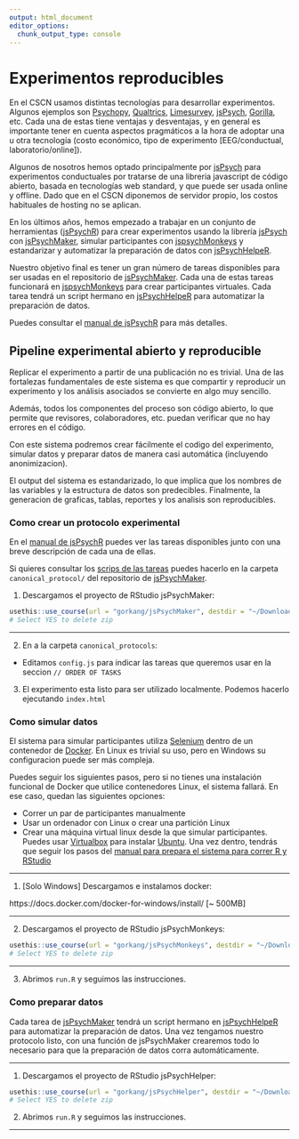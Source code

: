 ```yaml
---
output: html_document
editor_options: 
  chunk_output_type: console
---
```

# Experimentos reproducibles

En el CSCN usamos distintas tecnologías para desarrollar experimentos. Algunos ejemplos son [Psychopy](https://www.psychopy.org/), [Qualtrics](https://www.qualtrics.com/), [Limesurvey](https://www.limesurvey.org/), [jsPsych](https://www.jspsych.org/plugins/jspsych-preload/), [Gorilla](https://gorilla.sc/), etc. Cada una de estas tiene ventajas y desventajas, y en general es importante tener en cuenta aspectos pragmáticos a la hora de adoptar una u otra tecnología (costo económico, tipo de experimento [EEG/conductual, laboratorio/online]).  

Algunos de nosotros hemos optado principalmente por [jsPsych](https://www.jspsych.org/) para experimentos conductuales por tratarse de una libreria javascript de código abierto, basada en tecnologías web standard, y que puede ser usada online y offline. Dado que en el CSCN diponemos de servidor propio, los costos habituales de hosting no se aplican.    

En los últimos años, hemos empezado a trabajar en un conjunto de herramientas ([jsPsychR](https://gorkang.github.io/jsPsychR-manual/)) para crear experimentos usando la librería [jsPsych](https://www.jspsych.org/) con [jsPsychMaker](https://github.com/gorkang/jsPsychMaker), simular participantes con [jspsychMonkeys](https://github.com/gorkang/jsPsychMonkeys) y estandarizar y automatizar la preparación de datos con [jsPsychHelpeR](https://github.com/gorkang/jsPsychHelpeR).  

Nuestro objetivo final es tener un gran número de tareas disponibles para ser usadas en el repositorio de [jsPsychMaker](https://github.com/gorkang/jsPsychMaker). Cada una de estas tareas funcionará en [jspsychMonkeys](https://github.com/gorkang/jsPsychMonkeys) para crear participantes virtuales. Cada tarea tendrá un script hermano en [jsPsychHelpeR](https://github.com/gorkang/jsPsychHelpeR) para automatizar la preparación de datos.  

Puedes consultar el [manual de jsPsychR](https://gorkang.github.io/jsPsychR-manual/) para más detalles.  



## Pipeline experimental abierto y reproducible

Replicar el experimento a partir de una publicación no es trivial. Una de las fortalezas fundamentales de este sistema es que compartir y reproducir un experimento y los análisis asociados se convierte en algo muy sencillo.    

Además, todos los componentes del proceso son código abierto, lo que permite que revisores, colaboradores, etc. puedan verificar que no hay errores en el código.  

Con este sistema podremos crear fácilmente el codigo del experimento, simular datos y preparar datos de manera casi automática (incluyendo anonimizacion).

El output del sistema es estandarizado, lo que implica que los nombres de las variables y la estructura de datos son predecibles. Finalmente, la generacion de graficas, tablas, reportes y los analisis son reproducibles.  



### Como crear un protocolo experimental

En el [manual de jsPsychR](https://gorkang.github.io/jsPsychR-manual/jsPsychMaker.html#available-tasks) puedes ver las tareas disponibles junto con una breve descripción de cada una de ellas.    

Si quieres consultar los [scrips de las tareas](https://github.com/gorkang/jsPsychMaker/tree/main/canonical_protocol/tasks) puedes hacerlo en la carpeta `canonical_protocol/` del repositorio de [jsPsychMaker](https://github.com/gorkang/jsPsychMaker).  




1) Descargamos el proyecto de RStudio jsPsychMaker:  

```r

usethis::use_course(url = "gorkang/jsPsychMaker", destdir = "~/Downloads/")
# Select YES to delete zip
```

---  

2) En a la carpeta `canonical_protocols`:  

- Editamos `config.js` para indicar las tareas que queremos usar en la seccion `// ORDER OF TASKS`  

3) El experimento esta listo para ser utilizado localmente. Podemos hacerlo ejecutando `index.html`  



### Como simular datos

El sistema para simular participantes utiliza [Selenium](https://www.selenium.dev/) dentro de un contenedor de [Docker](https://www.docker.com/). En Linux es trivial su uso, pero en Windows su configuracion puede ser más compleja.  

Puedes seguir los siguientes pasos, pero si no tienes una instalación funcional de Docker que utilice contenedores Linux, el sistema fallará. En ese caso, quedan las siguientes opciones:

- Correr un par de participantes manualmente  
- Usar un ordenador con Linux o crear una partición Linux  
- Crear una máquina virtual linux desde la que simular participantes. Puedes usar [Virtualbox](https://www.virtualbox.org/wiki/Downloads) para instalar [Ubuntu](https://releases.ubuntu.com/20.04/). Una vez dentro, tendrás que seguir los pasos del [manual para prepara el sistema para correr R y RStudio](https://gorkang.github.io/R_preparacion_visualizacion_datos/preparando-sistema.html#empezando-en-a-b-c)  

<!-- sudo apt install libssl-dev libcurl4-openssl-dev libxml2-dev  -->



---  

1) [Solo Windows] Descargamos e instalamos docker:

  https://docs.docker.com/docker-for-windows/install/  [~ 500MB]  
  
---  

  
2) Descargamos el proyecto de RStudio jsPsychMonkeys:  

```r
usethis::use_course(url = "gorkang/jsPsychMonkeys", destdir = "~/Downloads/")
# Select YES to delete zip

```

---  

3) Abrimos `run.R` y seguimos las instrucciones.  



### Como preparar datos

Cada tarea de [jsPsychMaker](https://github.com/gorkang/jsPsychMaker) tendrá un script hermano en [jsPsychHelpeR](https://github.com/gorkang/jsPsychHelpeR) para automatizar la preparación de datos. Una vez tengamos nuestro protocolo listo, con una función de jsPsychMaker crearemos todo lo necesario para que la preparación de datos corra automáticamente.  

---   


1) Descargamos el proyecto de RStudio jsPsychHelper:  

```r
usethis::use_course(url = "gorkang/jsPsychHelper", destdir = "~/Downloads/")
# Select YES to delete zip

```

2) Abrimos `run.R` y seguimos las instrucciones.  


---  


<!-- ## Bibliografía {.bibliografia -} -->

<!-- Wickham, H., & Grolemund, G. (2016). R for data science: import, tidy, transform, visualize, and model data. O'Reilly Media, Inc. https://r4ds.had.co.nz/   -->
